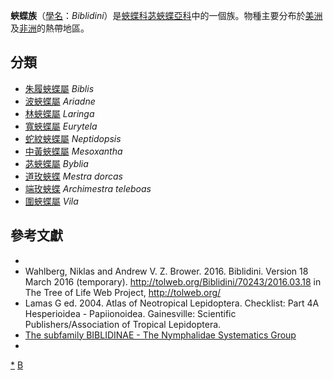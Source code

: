 {{NoteTA|G1=Butterfly}}
{{Automatic Taxobox
| taxon = Biblidini
| authority = 
| fossil_range = {{fossilrange|42|0|earliest=42}}<small>從古近紀[[始新世|始新世]]至今<ref>Wahlberg, N., Leneveu, J., Kodandaramaiah, U., Peña, C., Nylin, S., Freitas, A. V., & Brower, A. V. (2009). Nymphalid butterflies diversify following near demise at the Cretaceous/Tertiary boundary. Proceedings of the Royal Society of London B: Biological Sciences, 276(1677), 4295-4302. {{en}}</ref></small>
| image = Golden Piper side 01 02 2011.JPG
| image_caption = [[寬蛺蝶|寬蛺蝶]]<br />''Eurytela dryope''
| subdivision_ranks = 屬
| subdivision = 共10個屬，詳見正文。
}}

'''{{zy|苾|-{zh-cn:bì;zh-tw:ㄅㄧˋ;zh-hk:bat6;zh-sg:bì}-}}蛺蝶族'''（[[學名|學名]]：''Biblidini''）是[[蛺蝶科|蛺蝶科]][[苾蛺蝶亞科|苾蛺蝶亞科]]中的一個族。物種主要分布於[[美洲|美洲]]及[[非洲|非洲]]的熱帶地區。

== 分類 ==
* [[朱履蛺蝶屬|朱履蛺蝶屬]] ''Biblis''
* [[波蛺蝶屬|波蛺蝶屬]] ''Ariadne''
* [[林蛺蝶屬|林蛺蝶屬]] ''Laringa''
* [[寬蛺蝶屬|寬蛺蝶屬]] ''Eurytela''
* [[蛇紋蛺蝶屬|蛇紋蛺蝶屬]] ''Neptidopsis''
* [[中黃蛺蝶屬|中黃蛺蝶屬]] ''Mesoxantha''
* [[苾蛺蝶屬|苾蛺蝶屬]] ''Byblia''
* [[道玫蛺蝶|道玫蛺蝶]] ''Mestra dorcas''
* [[端玫蛺蝶|端玫蛺蝶]] ''Archimestra teleboas''
* [[圍蛺蝶屬|圍蛺蝶屬]] ''Vila''

== 參考文獻 ==
* {{Commonscat-inline| Biblidini}}
* Wahlberg, Niklas and Andrew V. Z. Brower. 2016. Biblidini. Version 18 March 2016 (temporary). http://tolweb.org/Biblidini/70243/2016.03.18 in The Tree of Life Web Project, http://tolweb.org/ {{Wayback|url=http://tolweb.org/ |date=20110515100516 }}
* Lamas G ed. 2004. Atlas of Neotropical Lepidoptera. Checklist: Part 4A Hesperioidea - Papiionoidea. Gainesville: Scientific Publishers/Association of Tropical Lepidoptera.
* [https://web.archive.org/web/20160327010227/http://www.nymphalidae.net/Nymphalidae/Biblidinae/Biblidinae.htm The subfamily BIBLIDINAE - The Nymphalidae Systematics Group]
* {{Cite book | author = 寿建新 周尧 李宇飞 | title = 世界蝴蝶分類名錄 | location = 中國 | publisher = 陝西科學技術出版社 | date = 2006-04-01 | ISBN = 9787536936768 | language= zh-hans }}

{{苾蛺蝶亞科}}
{{Taxonbar}}
[[Category:苾蛺蝶族|*]]
[[Category:苾蛺蝶亞科|B]]